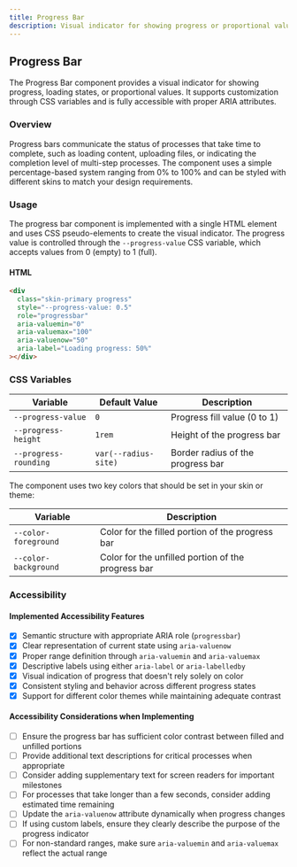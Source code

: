```yaml
---
title: Progress Bar
description: Visual indicator for showing progress or proportional values with accessibility attributes
---
```



## Progress Bar

The Progress Bar component provides a visual indicator for showing progress, loading states, or proportional values. It supports customization through CSS variables and is fully accessible with proper ARIA attributes.

<ShowComponent>
  <ProgressBar />
</ShowComponent>

### Overview

Progress bars communicate the status of processes that take time to complete, such as loading content, uploading files, or indicating the completion level of multi-step processes. The component uses a simple percentage-based system ranging from 0% to 100% and can be styled with different skins to match your design requirements.

### Usage

The progress bar component is implemented with a single HTML element and uses CSS pseudo-elements to create the visual indicator. The progress value is controlled through the `--progress-value` CSS variable, which accepts values from 0 (empty) to 1 (full).

#### HTML

```html
<div
  class="skin-primary progress"
  style="--progress-value: 0.5"
  role="progressbar"
  aria-valuemin="0"
  aria-valuemax="100"
  aria-valuenow="50"
  aria-label="Loading progress: 50%"
></div>
```

### CSS Variables

| Variable              | Default Value        | Description                       |
| --------------------- | -------------------- | --------------------------------- |
| `--progress-value`    | `0`                  | Progress fill value (0 to 1)      |
| `--progress-height`   | `1rem`               | Height of the progress bar        |
| `--progress-rounding` | `var(--radius-site)` | Border radius of the progress bar |

The component uses two key colors that should be set in your skin or theme:

| Variable             | Description                                        |
| -------------------- | -------------------------------------------------- |
| `--color-foreground` | Color for the filled portion of the progress bar   |
| `--color-background` | Color for the unfilled portion of the progress bar |

### Accessibility

#### Implemented Accessibility Features

- [x] Semantic structure with appropriate ARIA role (`progressbar`)
- [x] Clear representation of current state using `aria-valuenow`
- [x] Proper range definition through `aria-valuemin` and `aria-valuemax`
- [x] Descriptive labels using either `aria-label` or `aria-labelledby`
- [x] Visual indication of progress that doesn't rely solely on color
- [x] Consistent styling and behavior across different progress states
- [x] Support for different color themes while maintaining adequate contrast

#### Accessibility Considerations when Implementing

- [ ] Ensure the progress bar has sufficient color contrast between filled and unfilled portions
- [ ] Provide additional text descriptions for critical processes when appropriate
- [ ] Consider adding supplementary text for screen readers for important milestones
- [ ] For processes that take longer than a few seconds, consider adding estimated time remaining
- [ ] Update the `aria-valuenow` attribute dynamically when progress changes
- [ ] If using custom labels, ensure they clearly describe the purpose of the progress indicator
- [ ] For non-standard ranges, make sure `aria-valuemin` and `aria-valuemax` reflect the actual range
